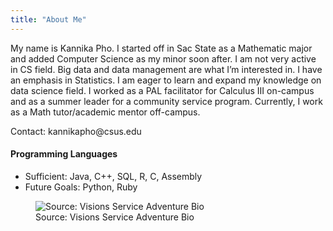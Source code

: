 ---
title: "About Me"
---

My name is Kannika Pho. I started off in Sac State as a Mathematic major and added Computer Science as my minor soon after. I am not very active in CS field. Big data and data management are what I'm interested in. I have an emphasis in Statistics. I am eager to learn and expand my knowledge on data science field. I worked as a PAL facilitator for Calculus III on-campus and as a summer leader for a community service program. Currently, I work as a Math tutor/academic mentor off-campus.

Contact: kannikapho@csus.edu

#### Programming Languages

- Sufficient: Java, C++, SQL, R, C, Assembly
- Future Goals: Python, Ruby


![Source: Visions Service Adventure Bio](https://42asrn25bszn156r5w1wuzfq-wpengine.netdna-ssl.com/wp-content/uploads/2018/03/About-Us-Staff_Kannika-Pho-2.jpg)



